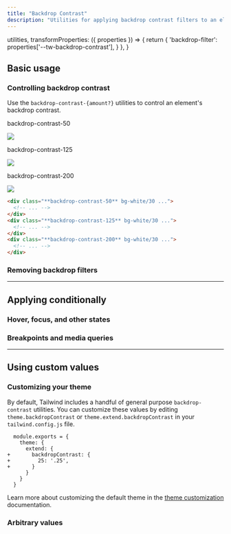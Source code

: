 ```yaml
---
title: "Backdrop Contrast"
description: "Utilities for applying backdrop contrast filters to an element."
---
```



  utilities,
  transformProperties: ({ properties }) => {
    return {
      'backdrop-filter': properties['--tw-backdrop-contrast'],
    }
  },
}

## Basic usage

### Controlling backdrop contrast

Use the `backdrop-contrast-{amount?}` utilities to control an element's backdrop contrast.

<Example p="none">
  <div class="flex justify-start sm:block overflow-scroll sm:overflow-visible scroll-p-8">
  <div class="flex items-center justify-around gap-6 sm:gap-4 font-mono font-bold shrink-0 p-8">
    <div class="flex flex-col items-center shrink-0">
      <p class="font-medium text-sm text-slate-500 font-mono text-center mb-3 dark:text-slate-400">backdrop-contrast-50</p>
      <div class="relative">
        <div class="absolute inset-6 backdrop-contrast-50 h-20 w-20 bg-white/30"></div>
        <img class="w-32 h-32 object-cover rounded-lg shadow-xl" src="https://images.unsplash.com/photo-1554629947-334ff61d85dc?ixid=MnwxMjA3fDB8MHxwaG90by1wYWdlfHx8fGVufDB8fHx8&ixlib=rb-1.2.1&auto=format&fit=crop&w=320&h=320&q=80" />
        <div class="absolute inset-0 ring-1 ring-inset ring-black/10 rounded-lg"></div>
      </div>
    </div>
    <div class="flex flex-col items-center shrink-0">
      <p class="font-medium text-sm text-slate-500 font-mono text-center mb-3 dark:text-slate-400">backdrop-contrast-125</p>
      <div class="relative">
        <div class="absolute inset-6 backdrop-contrast-125 h-20 w-20 bg-white/30"></div>
        <img class="w-32 h-32 object-cover rounded-lg shadow-xl" src="https://images.unsplash.com/photo-1554629947-334ff61d85dc?ixid=MnwxMjA3fDB8MHxwaG90by1wYWdlfHx8fGVufDB8fHx8&ixlib=rb-1.2.1&auto=format&fit=crop&w=320&h=320&q=80" />
        <div class="absolute inset-0 ring-1 ring-inset ring-black/10 rounded-lg"></div>
      </div>
    </div>
    <div class="flex flex-col items-center shrink-0">
      <p class="font-medium text-sm text-slate-500 font-mono text-center mb-3 dark:text-slate-400">backdrop-contrast-200</p>
      <div class="relative">
        <div class="absolute inset-6 backdrop-contrast-200 h-20 w-20 bg-white/30"></div>
        <img class="w-32 h-32 object-cover rounded-lg shadow-xl" src="https://images.unsplash.com/photo-1554629947-334ff61d85dc?ixid=MnwxMjA3fDB8MHxwaG90by1wYWdlfHx8fGVufDB8fHx8&ixlib=rb-1.2.1&auto=format&fit=crop&w=320&h=320&q=80" />
        <div class="absolute inset-0 ring-1 ring-inset ring-black/10 rounded-lg"></div>
      </div>
    </div>
  </div>
  </div>
</Example>

```html
<div class="**backdrop-contrast-50** bg-white/30 ...">
  <!-- ... -->
</div>
<div class="**backdrop-contrast-125** bg-white/30 ...">
  <!-- ... -->
</div>
<div class="**backdrop-contrast-200** bg-white/30 ...">
  <!-- ... -->
</div>
```

### Removing backdrop filters

<RemovingBackdropFilters defaultClass="backdrop-blur-md backdrop-contrast-125" />

---

## <Heading ignore>Applying conditionally</Heading>

### <Heading ignore>Hover, focus, and other states</Heading>

<HoverFocusAndOtherStates defaultClass="backdrop-contrast-125" featuredClass="backdrop-contrast-150" />

### <Heading ignore>Breakpoints and media queries</Heading>

<BreakpointsAndMediaQueries defaultClass="backdrop-contrast-125" featuredClass="backdrop-contrast-150" />

---

## Using custom values

### Customizing your theme

By default, Tailwind includes a handful of general purpose `backdrop-contrast` utilities. You can customize these values by editing `theme.backdropContrast` or `theme.extend.backdropContrast` in your `tailwind.config.js` file.

```diff-js tailwind.config.js
  module.exports = {
    theme: {
      extend: {
+       backdropContrast: {
+         25: '.25',
+       }
      }
    }
  }
```

Learn more about customizing the default theme in the [theme customization](/docs/theme#customizing-the-default-theme) documentation.

### Arbitrary values

<ArbitraryValues property="backdrop-contrast" featuredClass="backdrop-contrast-[.25]" />
